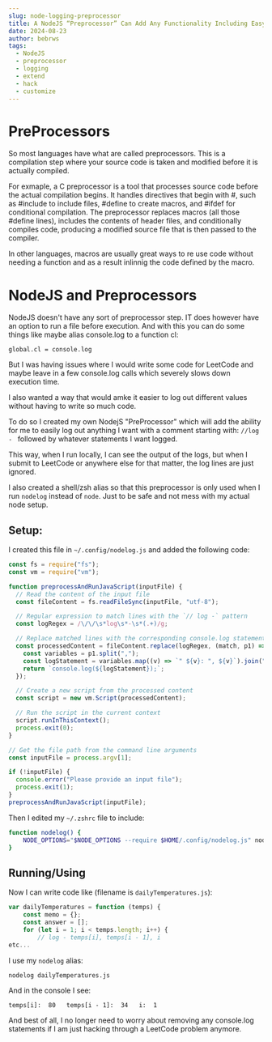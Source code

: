 ```yaml
---
slug: node-logging-preprocessor
title: A NodeJS “Preprocessor” Can Add Any Functionality Including Easy Logging
date: 2024-08-23
author: bebrws
tags:
  - NodeJS
  - preprocessor
  - logging
  - extend
  - hack 
  - customize
---
```


# PreProcessors

So most languages have what are called preprocessors. This is a compilation step where your source code is taken and modified before it is actually compiled.

For exmaple, a C preprocessor is a tool that processes source code before the actual compilation begins. It handles directives that begin with #, such as #include to include files, #define to create macros, and #ifdef for conditional compilation. The preprocessor replaces macros (all those #define lines), includes the contents of header files, and conditionally compiles code, producing a modified source file that is then passed to the compiler.

In other languages, macros are usually great ways to re use code without needing a function and as a result inlinnig the code defined by the macro.

# NodeJS and Preprocessors

NodeJS doesn't have any sort of preprocessor step.
IT does however have an option to run a file before execution. And with this you can do some things like maybe alias console.log to a function cl:
```
global.cl = console.log
```

But I was having issues where I would write some code for LeetCode and maybe leave in a few console.log calls which severely slows down execution time.

I also wanted a way that would amke it easier to log out different values without having to write so much code.

To do so I created my own NodejS "PreProcessor" which will add the ability for me to easily log out anything I want with a comment starting with:
`//log - ` followed by whatever statements I want logged.

This way, when I run locally, I can see the output of the logs, but when I submit to LeetCode or anywhere else for that matter, the log lines are just ignored.

I also created a shell/zsh alias so that this preprocessor is only used when I run `nodelog` instead of `node`. Just to be safe and not mess with my actual node setup.

## Setup:

I created this file in `~/.config/nodelog.js` and added the following code:

```javascript
const fs = require("fs");
const vm = require("vm");

function preprocessAndRunJavaScript(inputFile) {
  // Read the content of the input file
  const fileContent = fs.readFileSync(inputFile, "utf-8");

  // Regular expression to match lines with the `// log -` pattern
  const logRegex = /\/\/\s*log\s*-\s*(.+)/g;

  // Replace matched lines with the corresponding console.log statement
  const processedContent = fileContent.replace(logRegex, (match, p1) => {
    const variables = p1.split(",");
    const logStatement = variables.map((v) => `" ${v}: ", ${v}`).join(", ");
    return `console.log(${logStatement});`;
  });

  // Create a new script from the processed content
  const script = new vm.Script(processedContent);

  // Run the script in the current context
  script.runInThisContext();
  process.exit(0);
}

// Get the file path from the command line arguments
const inputFile = process.argv[1];

if (!inputFile) {
  console.error("Please provide an input file");
  process.exit(1);
}
preprocessAndRunJavaScript(inputFile);
```

Then I edited my `~/.zshrc` file to include:
```bash
function nodelog() {
    NODE_OPTIONS="$NODE_OPTIONS --require $HOME/.config/nodelog.js" node $@
}

```

## Running/Using

Now I can write code like (filename is `dailyTemperatures.js`):

```javascript
var dailyTemperatures = function (temps) {
    const memo = {};
    const answer = [];
    for (let i = 1; i < temps.length; i++) {
        // log - temps[i], temps[i - 1], i
etc...
```

I use my `nodelog` alias:
```bash
nodelog dailyTemperatures.js
```

And in the console I see:
```
temps[i]:  80   temps[i - 1]:  34   i:  1
```

And best of all, I no longer need to worry about removing any console.log statements if I am just hacking through a LeetCode problem anymore.

